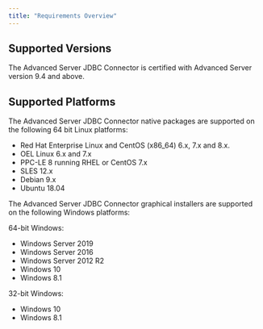 ```yaml
---
title: "Requirements Overview"
---
```


<div id="requirements_overview" class="registered_link"></div>

## Supported Versions

The Advanced Server JDBC Connector is certified with Advanced Server version 9.4 and above.

## Supported Platforms

The Advanced Server JDBC Connector native packages are supported on the following 64 bit Linux platforms:

-   Red Hat Enterprise Linux and CentOS (x86_64) 6.x, 7.x and 8.x.
-   OEL Linux 6.x and 7.x
-   PPC-LE 8 running RHEL or CentOS 7.x
-   SLES 12.x
-   Debian 9.x
-   Ubuntu 18.04

The Advanced Server JDBC Connector graphical installers are supported on the following Windows platforms:

64-bit Windows:

-   Windows Server 2019
-   Windows Server 2016
-   Windows Server 2012 R2
-   Windows 10
-   Windows 8.1

32-bit Windows:

-   Windows 10
-   Windows 8.1
